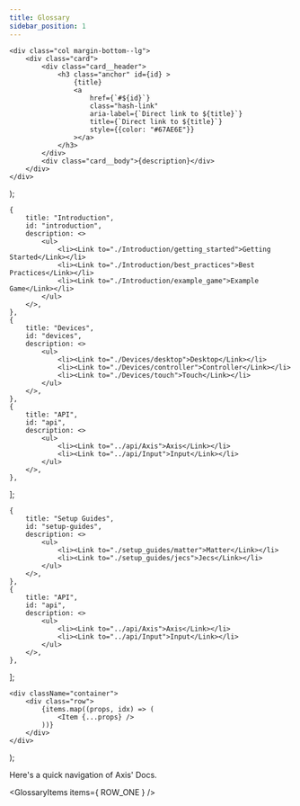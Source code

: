 ```yaml
---
title: Glossary
sidebar_position: 1
---
```



    <div class="col margin-bottom--lg">
        <div class="card">
            <div class="card__header">
                <h3 class="anchor" id={id} >
                    {title}
                    <a
                        href={`#${id}`}
                        class="hash-link"
                        aria-label={`Direct link to ${title}`}
                        title={`Direct link to ${title}`}
                        style={{color: "#67AE6E"}}
                    >​</a>
                </h3>
            </div>
            <div class="card__body">{description}</div>
        </div>
    </div>
);

    {
        title: "Introduction",
        id: "introduction",
        description: <>
            <ul>
                <li><Link to="./Introduction/getting_started">Getting Started</Link></li>
                <li><Link to="./Introduction/best_practices">Best Practices</Link></li>
                <li><Link to="./Introduction/example_game">Example Game</Link></li>
            </ul>
        </>,
    },
    {
        title: "Devices",
        id: "devices",
        description: <>
            <ul>
                <li><Link to="./Devices/desktop">Desktop</Link></li>
                <li><Link to="./Devices/controller">Controller</Link></li>
                <li><Link to="./Devices/touch">Touch</Link></li>
            </ul>
        </>,
    },
    {
        title: "API",
        id: "api",
        description: <>
            <ul>
                <li><Link to="../api/Axis">Axis</Link></li>
                <li><Link to="../api/Input">Input</Link></li>
            </ul>
        </>,
    },
];

    {
        title: "Setup Guides",
        id: "setup-guides",
        description: <>
            <ul>
                <li><Link to="./setup_guides/matter">Matter</Link></li>
                <li><Link to="./setup_guides/jecs">Jecs</Link></li>
            </ul>
        </>,
    },
    {
        title: "API",
        id: "api",
        description: <>
            <ul>
                <li><Link to="../api/Axis">Axis</Link></li>
                <li><Link to="../api/Input">Input</Link></li>
            </ul>
        </>,
    },
];

    <div className="container">
        <div class="row">
            {items.map((props, idx) => (
                <Item {...props} />
            ))}
        </div>
    </div>
);

Here's a quick navigation of Axis' Docs.

<GlossaryItems items={ ROW_ONE } />